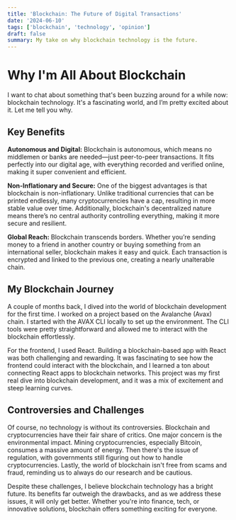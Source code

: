 ```yaml
---
title: 'Blockchain: The Future of Digital Transactions'
date: '2024-06-10'
tags: ['blockchain', 'technology', 'opinion']
draft: false
summary: My take on why blockchain technology is the future.
---
```


# Why I'm All About Blockchain

I want to chat about something that's been buzzing around for a while now: blockchain technology. It's a fascinating world, and I’m pretty excited about it. Let me tell you why.

## Key Benefits

**Autonomous and Digital:** Blockchain is autonomous, which means no middlemen or banks are needed—just peer-to-peer transactions. It fits perfectly into our digital age, with everything recorded and verified online, making it super convenient and efficient.

**Non-Inflationary and Secure:** One of the biggest advantages is that blockchain is non-inflationary. Unlike traditional currencies that can be printed endlessly, many cryptocurrencies have a cap, resulting in more stable value over time. Additionally, blockchain's decentralized nature means there’s no central authority controlling everything, making it more secure and resilient.

**Global Reach:** Blockchain transcends borders. Whether you’re sending money to a friend in another country or buying something from an international seller, blockchain makes it easy and quick. Each transaction is encrypted and linked to the previous one, creating a nearly unalterable chain.

## My Blockchain Journey

A couple of months back, I dived into the world of blockchain development for the first time. I worked on a project based on the Avalanche (Avax) chain. I started with the AVAX CLI locally to set up the environment. The CLI tools were pretty straightforward and allowed me to interact with the blockchain effortlessly.

For the frontend, I used React. Building a blockchain-based app with React was both challenging and rewarding. It was fascinating to see how the frontend could interact with the blockchain, and I learned a ton about connecting React apps to blockchain networks. This project was my first real dive into blockchain development, and it was a mix of excitement and steep learning curves.

## Controversies and Challenges

Of course, no technology is without its controversies. Blockchain and cryptocurrencies have their fair share of critics. One major concern is the environmental impact. Mining cryptocurrencies, especially Bitcoin, consumes a massive amount of energy. Then there's the issue of regulation, with governments still figuring out how to handle cryptocurrencies. Lastly, the world of blockchain isn't free from scams and fraud, reminding us to always do our research and be cautious.

Despite these challenges, I believe blockchain technology has a bright future. Its benefits far outweigh the drawbacks, and as we address these issues, it will only get better. Whether you're into finance, tech, or innovative solutions, blockchain offers something exciting for everyone.
